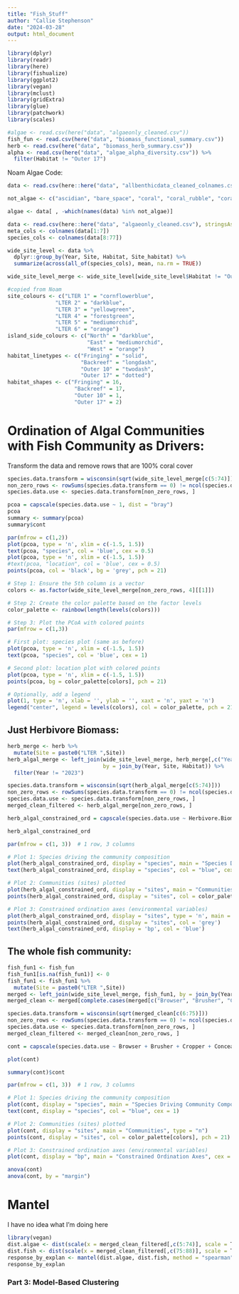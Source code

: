 ```yaml
---
title: "Fish_Stuff"
author: "Callie Stephenson"
date: "2024-03-28"
output: html_document
---
```

```r
library(dplyr)
library(readr)
library(here)
library(fishualize)
library(ggplot2)
library(vegan)
library(mclust)
library(gridExtra)
library(glue)
library(patchwork) 
library(scales)
```

```r
#algae <- read.csv(here("data", "algaeonly_cleaned.csv"))
fish_fun <- read.csv(here("data", "biomass_functional_summary.csv"))
herb <- read.csv(here("data", "biomass_herb_summary.csv"))
alpha <- read.csv(here("data", "algae_alpha_diversity.csv")) %>% 
  filter(Habitat != "Outer 17")
```

Noam Algae Code:
```r
data <- read.csv(here::here("data", "allbenthicdata_cleaned_colnames.csv"), stringsAsFactors = F) 

not_algae <- c("ascidian", "bare_space", "coral", "coral_rubble", "corallimorpharia", "heteractis_sp", "millepora_platyphylla", "no_data", "sand", "sacrophyton_sp", "shell_debris", "soft_coral", "sponge", "tridacna_sp", "zooxanthellae", "row_sums")

algae <- data[ , -which(names(data) %in% not_algae)]
```

```r
data <- read.csv(here::here("data", "algaeonly_cleaned.csv"), stringsAsFactors = F) # replacements don't work when strings are factors
meta_cols <- colnames(data[1:7]) 
species_cols <- colnames(data[8:77])

wide_site_level <- data %>%
  dplyr::group_by(Year, Site, Habitat, Site_habitat) %>%
  summarize(across(all_of(species_cols), mean, na.rm = TRUE))

wide_site_level_merge <- wide_site_level[wide_site_level$Habitat != "Outer 17", ]
```

 
```r
#copied from Noam
site_colours <- c("LTER 1" = "cornflowerblue",
               "LTER 2" = "darkblue",
               "LTER 3" = "yellowgreen",
               "LTER 4" = "forestgreen",
               "LTER 5" = "mediumorchid",
               "LTER 6" = "orange")
island_side_colours <- c("North" = "darkblue",
                         "East" = "mediumorchid",
                         "West" = "orange")
habitat_linetypes <- c("Fringing" = "solid",
                       "Backreef" = "longdash",
                       "Outer 10" = "twodash",
                       "Outer 17" = "dotted")
habitat_shapes <- c("Fringing" = 16,
                     "Backreef" = 17,
                     "Outer 10" = 1,
                     "Outer 17" = 2)
```



# Ordination of Algal Communities with Fish Community as Drivers:

Transform the data and remove rows that are 100% coral cover

```r
species.data.transform = wisconsin(sqrt(wide_site_level_merge[c(5:74)]))
non_zero_rows <- rowSums(species.data.transform == 0) != ncol(species.data.transform)
species.data.use <- species.data.transform[non_zero_rows, ]
```


```r
pcoa = capscale(species.data.use ~ 1, dist = "bray")
pcoa
summary <- summary(pcoa)
summary$cont
```

```r
par(mfrow = c(1,2))
plot(pcoa, type = 'n', xlim = c(-1.5, 1.5))
text(pcoa, "species", col = 'blue', cex = 0.5)
plot(pcoa, type = 'n', xlim = c(-1.5, 1.5))
#text(pcoa, "location", col = 'blue', cex = 0.5)
points(pcoa, col = 'black', bg = 'grey', pch = 21)
```


```r
# Step 1: Ensure the 5th column is a vector
colors <- as.factor(wide_site_level_merge[non_zero_rows, 4][[1]])

# Step 2: Create the color palette based on the factor levels
color_palette <- rainbow(length(levels(colors)))

# Step 3: Plot the PCoA with colored points
par(mfrow = c(1,3))

# First plot: species plot (same as before)
plot(pcoa, type = 'n', xlim = c(-1.5, 1.5))
text(pcoa, "species", col = 'blue', cex = 1)

# Second plot: location plot with colored points
plot(pcoa, type = 'n', xlim = c(-1.5, 1.5))
points(pcoa, bg = color_palette[colors], pch = 21)

# Optionally, add a legend
plot(1, type = 'n', xlab = '', ylab = '', xaxt = 'n', yaxt = 'n')
legend("center", legend = levels(colors), col = color_palette, pch = 21, pt.bg = color_palette)
```

## Just Herbivore Biomass:
```r
herb_merge <- herb %>% 
  mutate(Site = paste0("LTER ",Site))
herb_algal_merge <- left_join(wide_site_level_merge, herb_merge[,c("Year", "Site", "Habitat", "Herbivore.Biomass")], 
                              by = join_by(Year, Site, Habitat)) %>% 
  filter(Year != "2023")

species.data.transform = wisconsin(sqrt(herb_algal_merge[c(5:74)]))
non_zero_rows <- rowSums(species.data.transform == 0) != ncol(species.data.transform)
species.data.use <- species.data.transform[non_zero_rows, ]
merged_clean_filtered <- herb_algal_merge[non_zero_rows, ]
```

```r
herb_algal_constrained_ord = capscale(species.data.use ~ Herbivore.Biomass, dist = "bray", data = merged_clean_filtered)
```

```r
herb_algal_constrained_ord
```



```r
par(mfrow = c(1, 3))  # 1 row, 3 columns

# Plot 1: Species driving the community composition
plot(herb_algal_constrained_ord, display = "species", main = "Species Driving Community Composition", type = "n")
text(herb_algal_constrained_ord, display = "species", col = "blue", cex = 1)

# Plot 2: Communities (sites) plotted
plot(herb_algal_constrained_ord, display = "sites", main = "Communities", type = "n")
points(herb_algal_constrained_ord, display = "sites", col = color_palette[colors], pch = 21)  # Sites colored by the same scheme

# Plot 3: Constrained ordination axes (environmental variables)
plot(herb_algal_constrained_ord, display = "sites", type = 'n', main = "Relationship with Herbivore Biomass")
points(herb_algal_constrained_ord, display = "sites", col = 'grey')
text(herb_algal_constrained_ord, display = 'bp', col = 'blue')
```


## The whole fish community:
```r
fish_fun1 <- fish_fun
fish_fun1[is.na(fish_fun1)] <- 0
fish_fun1 <- fish_fun1 %>% 
  mutate(Site = paste0("LTER ",Site))
merged <- left_join(wide_site_level_merge, fish_fun1, by = join_by(Year, Site, Habitat))
merged_clean <- merged[complete.cases(merged[c("Browser", "Brusher", "Cropper", "Concealed.Cropper", "Excavator", "Scraper")]), ]

species.data.transform = wisconsin(sqrt(merged_clean[c(6:75)]))
non_zero_rows <- rowSums(species.data.transform == 0) != ncol(species.data.transform)
species.data.use <- species.data.transform[non_zero_rows, ]
merged_clean_filtered <- merged_clean[non_zero_rows, ]
```


```r
cont = capscale(species.data.use ~ Browser + Brusher + Cropper + Concealed.Cropper + Excavator + Scraper, dist = "bray", data = merged_clean_filtered)
```

```r
plot(cont)
```

```r
summary(cont)$cont
```

```r
par(mfrow = c(1, 3))  # 1 row, 3 columns

# Plot 1: Species driving the community composition
plot(cont, display = "species", main = "Species Driving Community Composition", type = "n")
text(cont, display = "species", col = "blue", cex = 1)

# Plot 2: Communities (sites) plotted
plot(cont, display = "sites", main = "Communities", type = "n")
points(cont, display = "sites", col = color_palette[colors], pch = 21)  # Sites colored by the same scheme

# Plot 3: Constrained ordination axes (environmental variables)
plot(cont, display = "bp", main = "Constrained Ordination Axes", cex = 1)
```

```r
anova(cont)
anova(cont, by = "margin")
```

# Mantel 
I have no idea what I'm doing here
```r
library(vegan)
dist.algae <- dist(scale(x = merged_clean_filtered[,c(5:74)], scale = T, center = T), method = "euclidean")
dist.fish <- dist(scale(x = merged_clean_filtered[,c(75:88)], scale = T, center = T), method = "euclidean")
response_by_explan <- mantel(dist.algae, dist.fish, method = "spearman", permutations = 900, na.rm = TRUE)
response_by_explan
```

### Part 3: Model-Based Clustering

